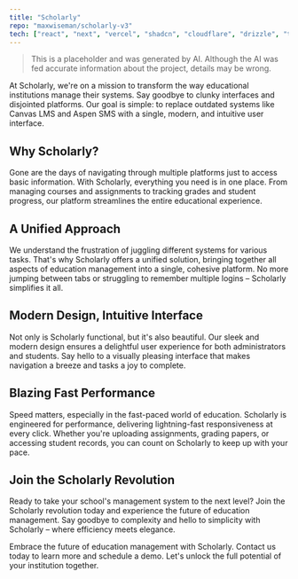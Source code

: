 ```yaml
---
title: "Scholarly"
repo: "maxwiseman/scholarly-v3"
tech: ["react", "next", "vercel", "shadcn", "cloudflare", "drizzle", "tailwind", "turso"]
---
```



> This is a placeholder and was generated by AI. Although the AI was fed accurate information about the project, details may be wrong.

At Scholarly, we're on a mission to transform the way educational institutions manage their systems. Say goodbye to clunky interfaces and disjointed platforms. Our goal is simple: to replace outdated systems like Canvas LMS and Aspen SMS with a single, modern, and intuitive user interface.

## Why Scholarly?

Gone are the days of navigating through multiple platforms just to access basic information. With Scholarly, everything you need is in one place. From managing courses and assignments to tracking grades and student progress, our platform streamlines the entire educational experience.

## A Unified Approach

We understand the frustration of juggling different systems for various tasks. That's why Scholarly offers a unified solution, bringing together all aspects of education management into a single, cohesive platform. No more jumping between tabs or struggling to remember multiple logins – Scholarly simplifies it all.

## Modern Design, Intuitive Interface

Not only is Scholarly functional, but it's also beautiful. Our sleek and modern design ensures a delightful user experience for both administrators and students. Say hello to a visually pleasing interface that makes navigation a breeze and tasks a joy to complete.

## Blazing Fast Performance

Speed matters, especially in the fast-paced world of education. Scholarly is engineered for performance, delivering lightning-fast responsiveness at every click. Whether you're uploading assignments, grading papers, or accessing student records, you can count on Scholarly to keep up with your pace.

## Join the Scholarly Revolution

Ready to take your school's management system to the next level? Join the Scholarly revolution today and experience the future of education management. Say goodbye to complexity and hello to simplicity with Scholarly – where efficiency meets elegance.

Embrace the future of education management with Scholarly. Contact us today to learn more and schedule a demo. Let's unlock the full potential of your institution together.